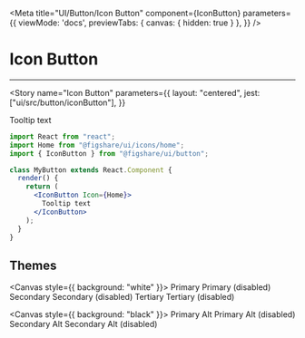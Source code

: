 

<Meta 
  title="UI/Button/Icon Button" 
  component={IconButton} 
  parameters={{
    viewMode: 'docs',
    previewTabs: { 
      canvas: { hidden: true } 
     },
  }}
/>

# Icon Button
---


<Story
  name="Icon Button"
  parameters={{
    layout: "centered",
    jest: ["ui/src/button/iconButton"],
  }}
>
  <IconButton Icon={Home}>
    Tooltip text
  </IconButton>
</Story>


```jsx
import React from "react";
import Home from "@figshare/ui/icons/home";
import { IconButton } from "@figshare/ui/button";

class MyButton extends React.Component {
  render() {
    return (
      <IconButton Icon={Home}>
        Tooltip text
      </IconButton>
    );
  }
}
```

<ArgsTable of={IconButton} />


## Themes

<Canvas style={{ background: "white" }}>
  <IconButton theme="primary" Icon={Home}>Primary</IconButton>
  <IconButton Icon={Home} disabled={true} theme="primary">Primary (disabled)</IconButton>
  <IconButton theme="secondary" Icon={Home}>Secondary</IconButton>
  <IconButton Icon={Home} disabled={true} theme="secondary">Secondary (disabled)</IconButton>
  <IconButton theme="tertiary" Icon={Home}>Tertiary</IconButton>
  <IconButton Icon={Home} disabled={true} theme="tertiary">Tertiary (disabled)</IconButton>
</Canvas>

<Canvas style={{ background: "black" }}>
  <IconButton theme="primaryAlt" Icon={Home}>Primary Alt</IconButton>
  <IconButton Icon={Home} disabled={true} theme="primaryAlt">Primary Alt (disabled)</IconButton>
  <IconButton theme="secondaryAlt" Icon={Home}>Secondary Alt</IconButton>
  <IconButton Icon={Home} disabled={true} theme="secondaryAlt">Secondary Alt (disabled)</IconButton>
</Canvas>
